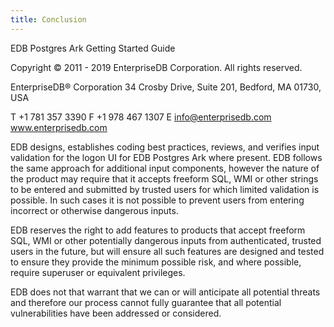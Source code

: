 ```yaml
---
title: Conclusion
---
```


EDB Postgres Ark Getting Started Guide

Copyright © 2011 - 2019 EnterpriseDB Corporation. All rights reserved.

EnterpriseDB® Corporation 34 Crosby Drive, Suite 201, Bedford, MA 01730,
USA

T +1 781 357 3390 F +1 978 467 1307 E <info@enterprisedb.com>
www.enterprisedb.com

EDB designs, establishes coding best practices, reviews, and verifies
input validation for the logon UI for EDB Postgres Ark where present.
EDB follows the same approach for additional input components, however
the nature of the product may require that it accepts freeform SQL, WMI
or other strings to be entered and submitted by trusted users for which
limited validation is possible. In such cases it is not possible to
prevent users from entering incorrect or otherwise dangerous inputs.

EDB reserves the right to add features to products that accept freeform
SQL, WMI or other potentially dangerous inputs from authenticated,
trusted users in the future, but will ensure all such features are
designed and tested to ensure they provide the minimum possible risk,
and where possible, require superuser or equivalent privileges.

EDB does not that warrant that we can or will anticipate all potential
threats and therefore our process cannot fully guarantee that all
potential vulnerabilities have been addressed or considered.
